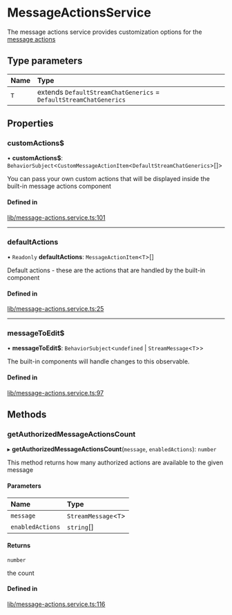 # MessageActionsService

The message actions service provides customization options for the [message actions](../../components/MessageActionsBoxComponent)

## Type parameters

| Name | Type |
| :------ | :------ |
| `T` | extends `DefaultStreamChatGenerics` = `DefaultStreamChatGenerics` |

## Properties

### customActions$

• **customActions$**: `BehaviorSubject`<`CustomMessageActionItem`<`DefaultStreamChatGenerics`\>[]\>

You can pass your own custom actions that will be displayed inside the built-in message actions component

#### Defined in

[lib/message-actions.service.ts:101](https://github.com/GetStream/stream-chat-angular/blob/b2a6b62/projects/stream-chat-angular/src/lib/message-actions.service.ts#L101)

___

### defaultActions

• `Readonly` **defaultActions**: `MessageActionItem`<`T`\>[]

Default actions - these are the actions that are handled by the built-in component

#### Defined in

[lib/message-actions.service.ts:25](https://github.com/GetStream/stream-chat-angular/blob/b2a6b62/projects/stream-chat-angular/src/lib/message-actions.service.ts#L25)

___

### messageToEdit$

• **messageToEdit$**: `BehaviorSubject`<`undefined` \| `StreamMessage`<`T`\>\>

The built-in components will handle changes to this observable.

#### Defined in

[lib/message-actions.service.ts:97](https://github.com/GetStream/stream-chat-angular/blob/b2a6b62/projects/stream-chat-angular/src/lib/message-actions.service.ts#L97)

## Methods

### getAuthorizedMessageActionsCount

▸ **getAuthorizedMessageActionsCount**(`message`, `enabledActions`): `number`

This method returns how many authorized actions are available to the given message

#### Parameters

| Name | Type |
| :------ | :------ |
| `message` | `StreamMessage`<`T`\> |
| `enabledActions` | `string`[] |

#### Returns

`number`

the count

#### Defined in

[lib/message-actions.service.ts:116](https://github.com/GetStream/stream-chat-angular/blob/b2a6b62/projects/stream-chat-angular/src/lib/message-actions.service.ts#L116)
